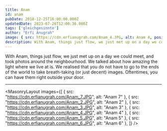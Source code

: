 ```yaml
---
title: Anam
id: anam
pubDate: 2018-12-25T16:00:00.000Z
updatedDate: 2023-07-26T12:00:36.000Z
tags: ['gleichgesinnte']
author: "Erfi Anugrah"
image: { src: https://cdn.erfianugrah.com/Anam_4.JPG, alt: Anam 4, positionx: 48%, positiony: 20% }
description: With Anam, things just flow, we just met up on a day we could meet, and took photos around the neighbourhood. 
---
```


With Anam, things just flow, we just met up on a day we could meet, and took photos around the neighbourhood. We talked about how amazing the light where we live at is. We realised that you do not have to go to the ends of the world to take breath-taking (or just decent) images. Oftentimes, you can have them right outside your door.

---

<MasonryLayout images={[
    { src: "https://cdn.erfianugrah.com/Anam_7.JPG", alt: "Anam 7" },
    { src: "https://cdn.erfianugrah.com/Anam_2.JPG", alt: "Anam 2" },
    { src: "https://cdn.erfianugrah.com/Anam_3.JPG", alt: "Anam 3" },
    { src: "https://cdn.erfianugrah.com/Anam_4.JPG", alt: "Anam 4" },
    { src: "https://cdn.erfianugrah.com/Anam_5.JPG", alt: "Anam 5" },
    { src: "https://cdn.erfianugrah.com/Anam_6.JPG", alt: "Anam 6" },
]} />
